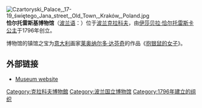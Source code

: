 [[File:Czartoryski_Palace,_17-19_świętego_Jana_street,_Old_Town,_Kraków,_Poland.jpg|right]]
'''恰尔托雷斯基博物馆'''（[[波兰语|波兰语]]：'''{{lang|pl|Muzeum Czartoryskich}}'''）位于[[波兰|波兰]][[克拉科夫|克拉科夫]]，由[[伊莎贝拉·恰尔托雷斯卡公主|伊莎贝拉·恰尔托雷斯卡公主]]于1796年创立。

博物馆的镇馆之宝为[[意大利|意大利]]画家[[莱奥纳尔多·达芬奇|莱奥纳尔多·达芬奇]]的作品《[[抱银鼠的女子|抱银鼠的女子]]》。

==外部链接==
* [http://www.muzeum-czartoryskich.krakow.pl/ Museum website] {{Wayback|url=http://www.muzeum-czartoryskich.krakow.pl/ |date=20200818043945 }}

{{Poland-stub}}

[[Category:克拉科夫博物館|Category:克拉科夫博物館]]
[[Category:波兰国立博物馆|Category:波兰国立博物馆]]
[[Category:1796年建立的组织|Category:1796年建立的组织]]